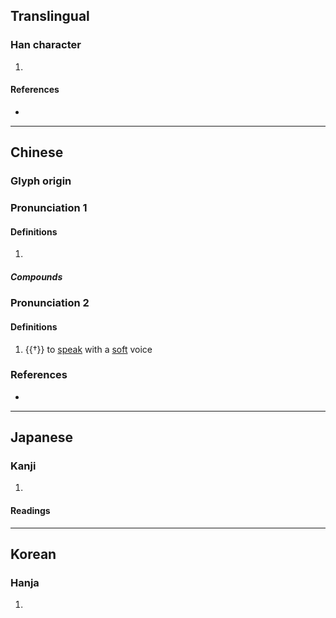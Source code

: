{{character info/new}}
{{see|吟}}
==Translingual==

===Han character===
{{Han char|rn=30|rad=口|as=05|sn=8|four=68037|canj=ROII|ids=⿰口令}}

# {{defn|Han|sort=口05}}

====References====
* {{Han ref|kx=0181.290|dkj=03434|dj=0399.320|hdz=10606.020|uh=5464|ud=21604|bh=CBEF|bd=52207}}

----

==Chinese==
{{zh-forms}}

===Glyph origin===
{{Han etym}}

===Pronunciation 1===
{{zh-pron
|m=呤
|c=ling4,ling5
}}

====Definitions====
{{zh-hanzi}}

# {{n-g|Used in transcription.}}

=====Compounds=====
{{zh-der|蝶呤|嘌呤}}

===Pronunciation 2===
{{zh-pron
|m=líng
|mc=y
|oc=y
}}

====Definitions====
{{zh-hanzi}}

# {{†}} to [[speak]] with a [[soft]] voice

===References===
* {{R:yue:Hanzi}}

----

==Japanese==

===Kanji===
{{ja-kanji|rs=口05}}

# {{defn|lang=ja|sort=口05}}

====Readings====
{{ja-readings|goon=[[りょう]] (ryō)|kanon=[[れい]] (rei)|kun=[[ささやき]] (sasayaki)}}

----

==Korean==

===Hanja===
{{ko-hanja|hangeul=령|rv=ryeong|mr=ryŏng}}

# {{defn|lang=ko|sort=口05}}